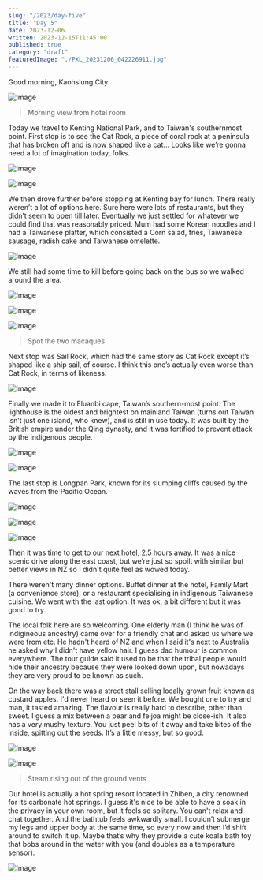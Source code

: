 ```yaml
---
slug: "/2023/day-five"
title: "Day 5"
date: 2023-12-06
written: 2023-12-15T11:45:00
published: true
category: "draft"
featuredImage: "./PXL_20231206_042226911.jpg"
---
```


Good morning, Kaohsiung City.

![Image](PXL_20231205_222941390.jpg)

> Morning view from hotel room

Today we travel to Kenting National Park, and to Taiwan's southernmost point. First stop is to see the Cat Rock, a piece of coral rock at a peninsula that has broken off and is now shaped like a cat… Looks like we’re gonna need a lot of imagination today, folks.

![Image](PXL_20231206_025053531.jpg)

![Image](PXL_20231206_025952793.jpg)

We then drove further before stopping at Kenting bay for lunch. There really weren’t a lot of options here. Sure here were lots of restaurants, but they didn’t seem to open till later. Eventually we just settled for whatever we could find that was reasonably priced. Mum had some Korean noodles and I had a Taiwanese platter, which consisted a Corn salad, fries, Taiwanese sausage, radish cake and Taiwanese omelette.

![Image](PXL_20231206_040206665.jpg)

We still had some time to kill before going back on the bus so we walked around the area.

![Image](PXL_20231206_043200259.jpg)

![Image](PXL_20231206_042530233.jpg)

![Image](PXL_20231206_042603599.jpg)

> Spot the two macaques

Next stop was Sail Rock, which had the same story as Cat Rock except it’s shaped like a ship sail, of course. I think this one’s actually even worse than Cat Rock, in terms of likeness.

![Image](PXL_20231206_045250661.jpg)

Finally we made it to Eluanbi cape, Taiwan’s southern-most point. The lighthouse is the oldest and brightest on mainland Taiwan (turns out Taiwan isn’t just one island, who knew), and is still in use today. It was built by the British empire under the Qing dynasty, and it was fortified to prevent attack by the indigenous people.

![Image](PXL_20231206_051438433.jpg)

![Image](PXL_20231206_052406388.jpg)

The last stop is Longpan Park, known for its slumping cliffs caused by the waves from the Pacific Ocean.

![Image](PXL_20231206_060532801.jpg)

![Image](PXL_20231206_060131579.jpg)

![Image](PXL_20231206_055938822.jpg)

Then it was time to get to our next hotel, 2.5 hours away. It was a nice scenic drive along the east coast, but we’re just so spoilt with similar but better views in NZ so I didn't quite feel as wowed today.

There weren't many dinner options. Buffet dinner at the hotel, Family Mart (a convenience store), or a restaurant specialising in indigenous Taiwanese cuisine. We went with the last option. It was ok, a bit different but it was good to try.

The local folk here are so welcoming. One elderly man (I think he was of indigineous ancestry) came over for a friendly chat and asked us where we were from etc. He hadn't heard of NZ and when I said it's next to Australia he asked why I didn't have yellow hair. I guess dad humour is common everywhere. The tour guide said it used to be that the tribal people would hide their ancestry because they were looked down upon, but nowadays they are very proud to be known as such.

On the way back there was a street stall selling locally grown fruit known as custard apples. I'd never heard or seen it before. We bought one to try and man, it tasted amazing. The flavour is really hard to describe, other than sweet. I guess a mix between a pear and feijoa might be close-ish. It also has a very mushy texture. You just peel bits of it away and take bites of the inside, spitting out the seeds. It’s a little messy, but so good.

![Image](PXL_20231206_102953748.jpg)

![Image](PXL_20231206_101615700.jpg)

> Steam rising out of the ground vents

Our hotel is actually a hot spring resort located in Zhiben, a city renowned for its carbonate hot springs. I guess it's nice to be able to have a soak in the privacy in your own room, but it feels so solitary. You can't relax and chat together. And the bathtub feels awkwardly small. I couldn’t submerge my legs and upper body at the same time, so every now and then I’d shift around to switch it up. Maybe that’s why they provide a cute koala bath toy that bobs around in the water with you (and doubles as a temperature sensor).

![Image](PXL_20231206_233345709.jpg)

